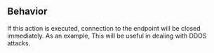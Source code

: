 ## Behavior

If this action is executed, connection to the endpoint will be closed immediately. As an example, This will be useful in dealing with DDOS attacks.
